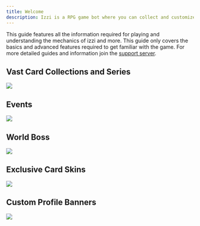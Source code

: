 ```yaml
---
title: Welcome
description: Izzi is a RPG game bot where you can collect and customize cards from different Anime and participate in PvP and PvE game modes to collect rewards.
---
```


This guide features all the information required for playing and understanding the mechanics of izzi and more.
<Note>This guide only covers the basics and advanced features required to get familiar with the game. For more detailed guides and information 
join the [support server](https://discord.com/invite/AmkT99bTyd).</Note>

## Vast Card Collections and Series
<img src="../images/dex.jpg" />

## Events
<img src="../images/events.jpg" />

## World Boss
<img src="../images/wb.jpg" />

## Exclusive Card Skins
<img src="../images/skins2.jpg" />

## Custom Profile Banners
<img src="../images/profile-banners.jpg" />

<CardGroup cols="3">
<Card title="Start" href="start" icon="thumbtack" horizontal="true" />
<Card title="Inventory" href="general/inventory" icon="thumbtack" horizontal="true" />
<Card title="Teams" href="general/teams" icon="thumbtack" horizontal="true" />
<Card title="Raids" href="raids/raids" icon="thumbtack" horizontal="true" />
<Card title="Market" href="general/market" icon="thumbtack" horizontal="true" />
</CardGroup>